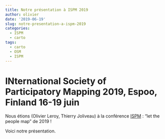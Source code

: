 ```yaml
---
title: Notre présentation à ISPM 2019
author: olivier
date: '2019-06-19'
slug: notre-presentation-a-ispm-2019
categories:
  - ISPM
  - carto
tags:
  - carto
  - OSM
  - ISPM
---
```



# INternational Society of Participatory Mapping 2019, Espoo, Finland 16-19 juin

Nous étions (Olivier Leroy, Thierry Joliveau) à la conférence [ISPM](http://ispm-conference.com/) : "let the people map" de 2019 !

Voici notre présentation. 